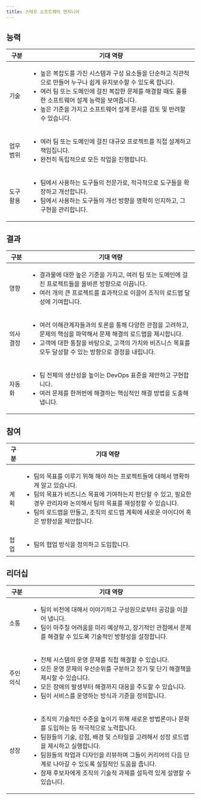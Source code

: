 ```yaml
---
title: 스태프 소프트웨어 엔지니어
---
```


## 능력

<table>
  <thead>
    <tr>
      <th>구분</th>
      <th>기대 역량</th>
    </tr>
  </thead>
  <tbody>
    <tr>
      <td>기술</td>
      <td>
        <ul>
          <li>높은 복잡도를 가진 시스템과 구성 요소들을 단순하고 직관적으로 만들어 누구나 쉽게 유지보수할 수 있도록 합니다.</li>
          <li>여러 팀 또는 도메인에 걸친 복잡한 문제를 해결할 때도 훌륭한 소프트웨어 설계 능력을 보여줍니다.</li>
          <li>높은 기준을 가지고 소프트웨어 설계 문서를 검토 및 반려할 수 있습니다.</li>
        </ul>
      </td>
    </tr>
    <tr>
      <td>업무 범위</td>
      <td>
        <ul>
          <li>여러 팀 또는 도메인에 걸친 대규모 프로젝트를 직접 설계하고 책임집니다.</li>
          <li>완전히 독립적으로 모든 작업을 진행합니다.</li>
        </ul>
      </td>
    </tr>
    <tr>
      <td>도구 활용</td>
      <td>
        <ul>
          <li>팀에서 사용하는 도구들의 전문가로, 적극적으로 도구들을 확장하고 개선합니다.</li>
          <li>팀에서 사용하는 도구들의 개선 방향을 명확히 인지하고, 그 구현을 관리합니다.</li>
        </ul>
      </td>
    </tr>
  </tbody>
</table>

## 결과

<table>
  <thead>
    <tr>
      <th>구분</th>
      <th>기대 역량</th>
    </tr>
  </thead>
  <tbody>
    <tr>
      <td>영향</td>
      <td>
        <ul>
          <li>결과물에 대한 높은 기준을 가지고, 여러 팀 또는 도메인에 걸친 프로젝트들을 올바른 방향으로 이끕니다.</li>
          <li>여러 개의 큰 프로젝트를 효과적으로 이끌어 조직의 로드맵 달성에 기여합니다.</li>
        </ul>
      </td>
    </tr>
    <tr>
      <td>의사 결정</td>
      <td>
        <ul>
          <li>여러 이해관계자들과의 토론을 통해 다양한 관점을 고려하고, 문제의 핵심을 파악해서 문제 해결의 로드맵을 제시합니다.</li>
          <li>고객에 대한 통찰을 바탕으로, 고객의 가치와 비즈니스 목표를 모두 달성할 수 있는 방향으로 결정을 내립니다.</li>
        </ul>
      </td>
    </tr>
    <tr>
      <td>자동화</td>
      <td>
        <ul>
          <li>팀 전체의 생산성을 높이는 DevOps 표준을 제안하고 구현합니다.</li>
          <li>여러 문제를 한꺼번에 해결하는 핵심적인 해결 방법을 도출해 냅니다.</li>
        </ul>
      </td>
    </tr>
  </tbody>
</table>

## 참여

<table>
  <thead>
    <tr>
      <th>구분</th>
      <th>기대 역량</th>
    </tr>
  </thead>
  <tbody>
    <tr>
      <td>계획</td>
      <td>
        <ul>
          <li>팀의 목표를 이루기 위해 해야 하는 프로젝트들에 대해서 명확하게 알고 있습니다.</li>
          <li>팀의 목표가 비즈니스 목표에 기여하는지 판단할 수 있고, 필요한 경우 관리자와 논의해서 팀의 목표를 재설정할 수 있습니다.</li>
          <li>팀의 로드맵을 만들고, 조직의 로드맵 계획에 새로운 아이디어 혹은 방향성을 제안합니다.</li>
        </ul>
      </td>
    </tr>
    <tr>
      <td>협업</td>
      <td>
        <ul>
          <li>팀의 협업 방식을 정의하고 도입합니다.</li>
        </ul>
      </td>
    </tr>
  </tbody>
</table>

## 리더십

<table>
  <thead>
    <tr>
      <th>구분</th>
      <th>기대 역량</th>
    </tr>
  </thead>
  <tbody>
    <tr>
      <td>소통</td>
      <td>
        <ul>
          <li>팀의 비전에 대해서 이야기하고 구성원으로부터 공감을 이끌어 냅니다.</li>
          <li>팀이 마주칠 어려움을 미리 예상하고, 장기적인 관점에서 문제를 해결할 수 있도록 기술적인 방향성을 설정합니다.</li>
        </ul>
      </td>
    </tr>
    <tr>
      <td>주인 의식</td>
      <td>
        <ul>
          <li>전체 시스템의 운영 문제를 직접 해결할 수 있습니다.</li>
          <li>모든 운영 문제의 우선순위를 구분하고 장기 및 단기 해결책을 제시할 수 있습니다.</li>
          <li>모든 장애의 발생부터 해결까지 대응을 주도할 수 있습니다.</li>
          <li>팀이 서비스를 운영하는 방식과 기준을 정의합니다.</li>
        </ul>
      </td>
    </tr>
    <tr>
      <td>성장</td>
      <td>
        <ul>
          <li>조직의 기술적인 수준을 높이기 위해 새로운 방법론이나 문화를 도입하는 등 적극적으로 노력합니다.</li>
          <li>팀원들의 기술, 강점, 배경 및 스타일을 고려해서 성장 로드맵을 제시하고 실행합니다.</li>
          <li>팀원들의 작업과 디자인을 리뷰하며 그들이 커리어의 다음 단계로 나아갈 수 있도록 실질적인 도움을 줍니다.</li>
          <li>잠재 후보자에게 조직의 기술적 과제를 설득력 있게 설명할 수 있습니다.</li>
        </ul>
      </td>
    </tr>
  </tbody>
</table>
